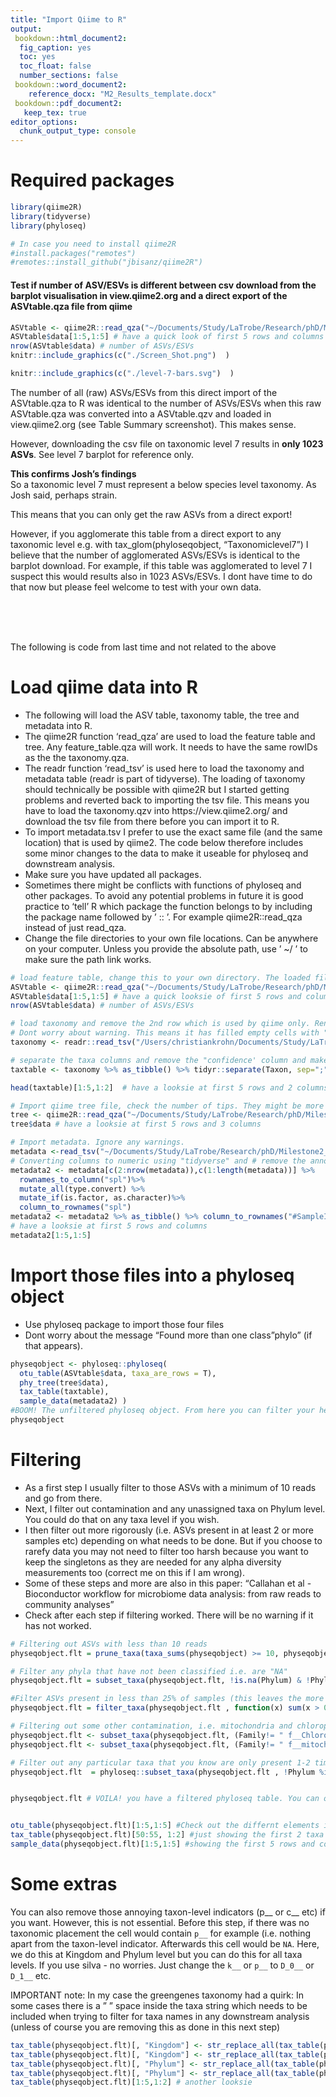 ```yaml
---
title: "Import Qiime to R"
output: 
 bookdown::html_document2:
  fig_caption: yes
  toc: yes
  toc_float: false
  number_sections: false
 bookdown::word_document2:
    reference_docx: "M2_Results_template.docx"
 bookdown::pdf_document2:
   keep_tex: true
editor_options: 
  chunk_output_type: console
---
```


# Required packages
```r
library(qiime2R)
library(tidyverse)
library(phyloseq)

# In case you need to install qiime2R 
#install.packages("remotes")
#remotes::install_github("jbisanz/qiime2R")
```



#### Test if number of ASV/ESVs is different between csv download from the barplot visualisation in view.qiime2.org and a direct export of the ASVtable.qza file from qiime

```r
ASVtable <- qiime2R::read_qza("~/Documents/Study/LaTrobe/Research/phD/Milestone2_Field_Survey/M2_Bacteria/M2_Qiime_output_Bacteria2020run_200317/feature_table.qza")
ASVtable$data[1:5,1:5] # have a quick look of first 5 rows and columns
nrow(ASVtable$data) # number of ASVs/ESVs 
knitr::include_graphics(c("./Screen_Shot.png")  ) 
```
  
```r
knitr::include_graphics(c("./level-7-bars.svg")  ) 
```
  
The number of all (raw) ASVs/ESVs from this direct import of the ASVtable.qza to R was identical to the number of ASVs/ESVs when this raw ASVtable.qza was converted into a ASVtable.qzv and loaded in view.qiime2.org (see Table Summary screenshot). This makes sense.  

However, downloading the csv file on taxonomic level 7 results in **only 1023 ASVs**. See level 7 barplot for reference only.  
  
**This confirms Josh's findings**  
So a taxonomic level 7 must represent a below species level taxonomy. As Josh said, perhaps strain.  
    
This means that you can only get the raw ASVs from a direct export! 
  
However, if you agglomerate this table from a direct export to any taxonomic level  e.g. with tax_glom(phyloseqobject, "Taxonomiclevel7") I believe that the number of agglomerated ASVs/ESVs is identical to the barplot download. For example, if this table was agglomerated to level 7 I suspect this would results also in 1023 ASVs/ESVs. I dont have time to do that now but please feel welcome to test with your own data. 


<br/>
<br/>
<br/>

The following is code from last time and not related to the above

# Load qiime data into R  

- The following will load the ASV table, taxonomy table, the tree and metadata into R. 
- The qiime2R function 'read_qza' are used to load the feature table and tree. Any feature_table.qza will work. It needs to have the same rowIDs as the the taxonomy.qza.    
- The readr function 'read_tsv' is used here to load the taxonomy and metadata table (readr is part of tidyverse). The loading of taxonomy should technically be possible with qiime2R but I started getting problems and reverted back to importing the tsv file. This means you have to load the taxonomy.qzv into https://view.qiime2.org/ and download the tsv file from there before you can import it to R. 
- To import metadata.tsv I prefer to use the exact same file (and the same location) that is used by qiime2. The code below therefore includes some minor changes to the data to make it useable for phyloseq and downstream analysis.
- Make sure you have updated all packages.
- Sometimes there might be conflicts with functions of phyloseq and other packages. To avoid any potential problems in future it is good practice to 'tell' R which package the function belongs to by including the package name followed by ' :: '. For example qiime2R::read_qza instead of just read_qza. 
- Change the file directories to your own file locations. Can be anywhere on your computer. Unless you provide the absolute path, use ' ~/ ' to make sure the path link works.

```r
# load feature table, change this to your own directory. The loaded file is an object containing the data. It can be accessed by the $ operator
ASVtable <- qiime2R::read_qza("~/Documents/Study/LaTrobe/Research/phD/Milestone2_Field_Survey/M2_Bacteria/M2_Qiime_output_Bacteria2020run_200317/feature_table_insertiontreefiltered_gg.qza")
ASVtable$data[1:5,1:5] # have a quick looksie of first 5 rows and columns
nrow(ASVtable$data) # number of ASVs/ESVs

# load taxonomy and remove the 2nd row which is used by qiime only. Rename first column so that is identical to all other files. 
# Dont worry about warning. This means it has filled empty cells with "NAs"
taxonomy <- readr::read_tsv("/Users/christiankrohn/Documents/Study/LaTrobe/Research/phD/Milestone2_Field_Survey/M2_Bacteria/M2_Qiime_output_Bacteria2020run_200317/taxonomy_gg.tsv") %>% filter(Taxon != "categorical")  %>% rename(Feature.ID = `Feature ID`)

# separate the taxa columns and remove the "confidence' column and make it so that phyloseq likes it
taxtable <- taxonomy %>% as_tibble() %>% tidyr::separate(Taxon, sep=";", c("Kingdom","Phylum","Class","Order","Family","Genus","Species")) %>% dplyr::select(-Confidence)  %>% tibble::column_to_rownames("Feature.ID") %>% as.matrix()

head(taxtable)[1:5,1:2]  # have a looksie at first 5 rows and 2 columns

# Import qiime tree file, check the number of tips. They might be more than there are otus. They will be pruned automatically to those otus in the otu table once the phyloseq object is created. 
tree <- qiime2R::read_qza("~/Documents/Study/LaTrobe/Research/phD/Milestone2_Field_Survey/M2_Bacteria/M2_Qiime_output_Bacteria2020run_200317/insertion-tree_gg.qza")
tree$data # have a looksie at first 5 rows and 3 columns

# Import metadata. Ignore any warnings.
metadata <-read_tsv("~/Documents/Study/LaTrobe/Research/phD/Milestone2_Field_Survey/M2_Bacteria/M2_Qiime_output_Bacteria2020run/metadata.tsv") 
# Converting columns to numeric using "tidyverse" and # remove the annoying first row which is just used by qiime2.
metadata2 <- metadata[c(2:nrow(metadata)),c(1:length(metadata))] %>%
  rownames_to_column("spl")%>%
  mutate_all(type.convert) %>%
  mutate_if(is.factor, as.character)%>%
  column_to_rownames("spl")
metadata2 <- metadata2 %>% as_tibble() %>% column_to_rownames("#SampleID")
# have a looksie at first 5 rows and columns 
metadata2[1:5,1:5]
```

# Import those files into a phyloseq object  

- Use phyloseq package to import those four files
- Dont worry about the message "Found more than one class "phylo" (if that appears).

```r
physeqobject <- phyloseq::phyloseq(
  otu_table(ASVtable$data, taxa_are_rows = T), 
  phy_tree(tree$data), 
  tax_table(taxtable), 
  sample_data(metadata2) )
#BOOM! The unfiltered phyloseq object. From here you can filter your heart out. 
physeqobject 

```


# Filtering  
- As a first step I usually filter to those ASVs with a minimum of 10 reads and go from there. 
- Next, I filter out contamination and any unassigned taxa on Phylum level. You could do that on any taxa level if you wish.
- I then filter out more rigorously (i.e. ASVs present in at least 2 or more samples etc) depending on what needs to be done. But if you choose to rarefy data you may not need to filter too harsh because you want to keep the singletons as they are needed for any alpha diversity measurements too (correct me on this if I am wrong).
- Some of these steps and more are also in this paper: "Callahan et al - Bioconductor workflow for microbiome data analysis: from raw reads to community analyses"
- Check after each step if filtering worked. There will be no warning if it has not worked.

```r
# Filtering out ASVs with less than 10 reads
physeqobject.flt = prune_taxa(taxa_sums(physeqobject) >= 10, physeqobject) #minimum reads per feature

# Filter any phyla that have not been classified i.e. are "NA"
physeqobject.flt = subset_taxa(physeqobject.flt, !is.na(Phylum) & !Phylum %in% c("", "uncharacterized"))

#Filter ASVs present in less than 25% of samples (this leaves the more common taxa and removes the rare taxa). Check if you need this.
physeqobject.flt = filter_taxa(physeqobject.flt , function(x) sum(x > 0) > (0.25*length(x)), TRUE) 

# Filtering out some other contamination, i.e. mitochondria and chloroplasts on family level.
physeqobject.flt <- subset_taxa(physeqobject.flt, (Family!= " f__Chloroplast"))
physeqobject.flt <- subset_taxa(physeqobject.flt, (Family!= " f__mitochondria"))

# Filter out any particular taxa that you know are only present 1-2 times (i.e. have a low prevelance) and annoy you. This depends on your data. Omit this step if this does not apply to what you want to do.   
physeqobject.flt  = phyloseq::subset_taxa(physeqobject.flt , !Phylum %in% c(" p__[Thermi]"," p__FBP"," p__Fusobacteria"," p__MVP-21"," p__OP11"," p__SR1", " p__FCPU426", " p__Euryarchaeota", " p__Lentisphaerae")  )


physeqobject.flt # VOILA! you have a filtered phyloseq table. You can of course export this back to R and then to excel if needed. But who want to do that... ? right? ;0) 


otu_table(physeqobject.flt)[1:5,1:5] #Check out the differnt elements in the phyloseq object. You can also assign this code to a name (name <- code) and then extract these tables back into R objects if you wish. 
tax_table(physeqobject.flt)[50:55, 1:2] #just showing the first 2 taxa ranks
sample_data(physeqobject.flt)[1:5,1:5] #showing the first 5 rows and columns
```

# Some extras 
You can also remove those annoying taxon-level indicators (p__ or c__ etc) if you want. However, this is not essential. Before this step, if there was no taxonomic placement the cell would contain ` p__` for example (i.e. nothing apart from the taxon-level indicator. Afterwards this cell would be `NA`. Here, we do this at Kingdom and Phylum level but you can do this for all taxa levels. If you use silva - no worries. Just change the ` k__` or ` p__` to `D_0__` or `D_1__` etc. 

IMPORTANT note: In my case the greengenes taxonomy had a quirk: In some cases there is a " " space inside the taxa string which needs to be included when trying to filter for taxa names in any downstream analysis (unless of course you are removing this as done in this next step)
```r
tax_table(physeqobject.flt)[, "Kingdom"] <- str_replace_all(tax_table(physeqobject.flt)[, "Kingdom"], " k__", "")
tax_table(physeqobject.flt)[, "Kingdom"] <- str_replace_all(tax_table(physeqobject.flt)[, "Kingdom"], "k__", "")
tax_table(physeqobject.flt)[, "Phylum"] <- str_replace_all(tax_table(physeqobject.flt)[, "Phylum"], " p__", "")
tax_table(physeqobject.flt)[, "Phylum"] <- str_replace_all(tax_table(physeqobject.flt)[, "Phylum"], "p__", "")
tax_table(physeqobject.flt)[1:5,1:2] # another looksie 
```
